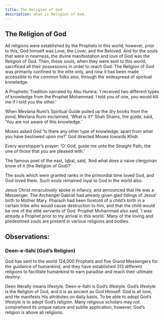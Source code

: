 ```yaml
---
title: The Religion of God
description: what is Religion of God.
---
```


## The Religion of God

All religions were established by the Prophets in this world; however,
prior to this, God himself was Love, the Lover, and the Beloved. And for
the souls that were in nearness, the divine manifestation and love of God
was the Religion of God. Then, these souls, when they were sent to this
world, sacrificed all their possessions in order to reach God. The Religion
of God was primarily confined to the elite only, and now it has been made
accessible to the common folks also, through the widespread of spiritual
knowledge.

A Prophetic Tradition narrated by Abu Hurera: ‘I received two different
types of knowledge from the Prophet Mohammad. I told you of one, you
would kill me if I told you the other.’

When Mevlana Rumi’s Spiritual Guide pulled up the dry books from the
pond, Mevlana Rumi exclaimed, ‘What is it?’ Shah Shams, the guide, said,
‘You are not aware of this knowledge.’

Moses asked God ‘Is there any other type of knowledge, apart from what
you have bestowed upon me?’ God directed Moses towards Khidr.

Every worshipper’s prayer: ‘O’ God, guide me unto the Straight Path, the
one of those that you are pleased with.’

The famous poet of the east, Iqbal, said, ‘And what does a naive clergyman
know of it (the Religion of God)?’

The souls which were granted ranks in the primordial time loved God,
and God loved them. Such souls remained loyal to God in the world also.

Jesus Christ miraculously spoke in infancy, and announced that He was a
Messenger. The Archangel Gabriel had already given glad tidings of Jesus’
birth to Mother Mary. Pharaoh had been foretold of a child’s birth in a
certain tribe who would cause destruction to him, and that the child would
be one of the elite servants of God. Prophet Mohammad also said, ‘I was
already a Prophet prior to my arrival in this world.’ Many of the loving and
predestined souls are present in various religions and bodies.

## Observations:
### Deen-e-Ilahi (God’s Religion)

God has sent to the world 124,000 Prophets and five Grand Messengers
for the guidance of humankind, and they have established 313 different
religions to facilitate humankind to earn paradise and reach their ultimate
destiny.

Deen literally means lifestyle. Deen-e-Ilahi is God’s lifestyle. God’s lifestyle
is the Religion of God, and it is as ancient as God Himself. God is all
love, and He manifests His attributes on daily basis. To be able to adopt
God’s lifestyle is to adopt God’s religion. Many religious scholars may
not comprehend its unique nature and subtle application; however, God’s
religion is above all religions.